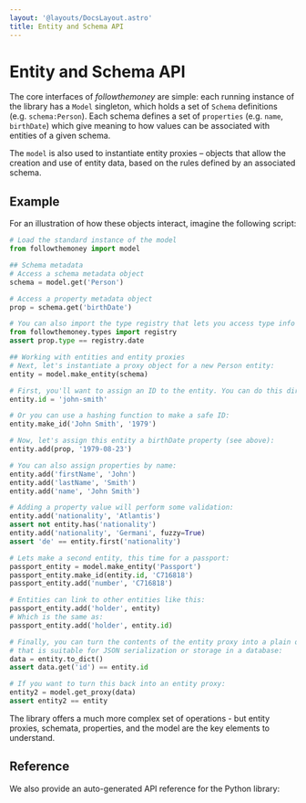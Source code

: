 ```yaml
---
layout: '@layouts/DocsLayout.astro'
title: Entity and Schema API
---
```


# Entity and Schema API

The core interfaces of _followthemoney_ are simple: each running instance of the library has a `Model` singleton, which holds a set of `Schema` definitions (e.g. `schema:Person`). Each schema defines a set of `properties` (e.g. `name`, `birthDate`) which give meaning to how values can be associated with entities of a given schema.

The `model` is also used to instantiate entity proxies – objects that allow the creation and use of entity data, based on the rules defined by an associated schema.

## Example

For an illustration of how these objects interact, imagine the following script:

```python
# Load the standard instance of the model
from followthemoney import model

## Schema metadata
# Access a schema metadata object
schema = model.get('Person')

# Access a property metadata object
prop = schema.get('birthDate')

# You can also import the type registry that lets you access type info easily:
from followthemoney.types import registry
assert prop.type == registry.date

## Working with entities and entity proxies
# Next, let's instantiate a proxy object for a new Person entity:
entity = model.make_entity(schema)

# First, you'll want to assign an ID to the entity. You can do this directly:
entity.id = 'john-smith'

# Or you can use a hashing function to make a safe ID:
entity.make_id('John Smith', '1979')

# Now, let's assign this entity a birthDate property (see above):
entity.add(prop, '1979-08-23')

# You can also assign properties by name:
entity.add('firstName', 'John')
entity.add('lastName', 'Smith')
entity.add('name', 'John Smith')

# Adding a property value will perform some validation:
entity.add('nationality', 'Atlantis')
assert not entity.has('nationality')
entity.add('nationality', 'Germani', fuzzy=True)
assert 'de' == entity.first('nationality')

# Lets make a second entity, this time for a passport:
passport_entity = model.make_entity('Passport')
passport_entity.make_id(entity.id, 'C716818')
passport_entity.add('number', 'C716818')

# Entities can link to other entities like this:
passport_entity.add('holder', entity)
# Which is the same as:
passport_entity.add('holder', entity.id)

# Finally, you can turn the contents of the entity proxy into a plain dictionary
# that is suitable for JSON serialization or storage in a database:
data = entity.to_dict()
assert data.get('id') == entity.id

# If you want to turn this back into an entity proxy:
entity2 = model.get_proxy(data)
assert entity2 == entity
```

The library offers a much more complex set of operations - but entity proxies, schemata, properties, and the model are the key elements to understand.

## Reference

We also provide an auto-generated API reference for the Python library:

<LinkCard
  title="Schema class"
  link="/reference/python/followthemoney/schema.html#Schema"
/>

<LinkCard
  title="EntityProxy class"
  link="/reference/python/followthemoney/proxy.html#EntityProxy"
/>
